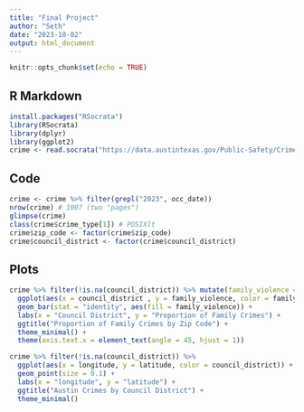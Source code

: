 ```yaml
---
title: "Final Project"
author: "Seth"
date: "2023-10-02"
output: html_document
---
```


```r
knitr::opts_chunk$set(echo = TRUE)
```

## R Markdown


```r
install.packages("RSocrata")
library(RSocrata)
library(dplyr)
library(ggplot2)
crime <- read.socrata("https://data.austintexas.gov/Public-Safety/Crime-Reports/fdj4-gpfu")
```

## Code



```r
crime <- crime %>% filter(grepl("2023", occ_date))
nrow(crime) # 1007 (two "pages")
glimpse(crime)
class(crime$crime_type[1]) # POSIXlt
crime$zip_code <- factor(crime$zip_code)
crime$council_district <- factor(crime$council_district)
```

## Plots


```r
crime %>% filter(!is.na(council_district)) %>% mutate(family_violence = tolower(family_violence)) %>%
  ggplot(aes(x = council_district , y = family_violence, color = family_violence)) +
  geom_bar(stat = "identity", aes(fill = family_violence)) +
  labs(x = "Council District", y = "Proportion of Family Crimes") +
  ggtitle("Proportion of Family Crimes by Zip Code") +
  theme_minimal() +
  theme(axis.text.x = element_text(angle = 45, hjust = 1))

crime %>% filter(!is.na(council_district)) %>% 
  ggplot(aes(x = longitude, y = latitude, color = council_district)) +
  geom_point(size = 0.1) +
  labs(x = "longitude", y = "latitude") +
  ggtitle("Austin Crimes by Council District") +
  theme_minimal()
```


